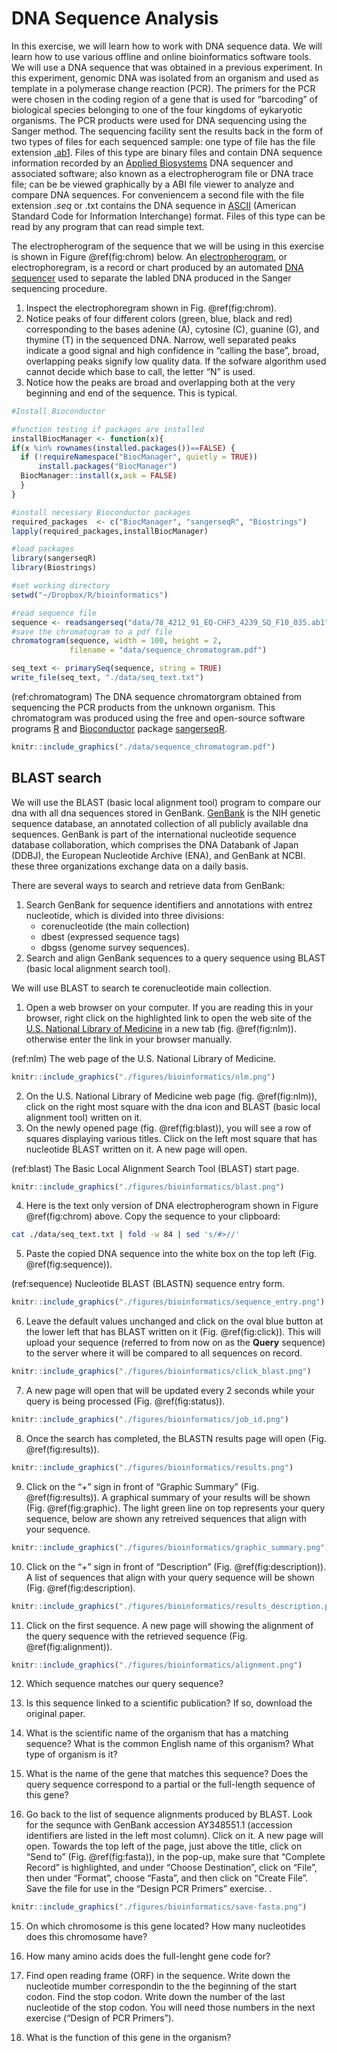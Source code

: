 # DNA Sequence Analysis

In this exercise, we will learn how to work with DNA sequence data. We will learn how to use various offline and online bioinformatics software tools. We will use a DNA sequence that was obtained in a previous experiment. In this experiment, genomic DNA was isolated from an organism and used as template in a polymerase change reaction (PCR). The primers for the PCR were chosen in the coding region of a gene that is used for "barcoding" of biological species belonging to one of the four kingdoms of eykaryotic organisms. The PCR products were used for DNA sequencing using the Sanger method. The sequencing facility sent the results back in the form of two types of files for each sequenced sample: one type of file has the file extension [.ab1](https://projects.nfstc.org/workshops/resources/articles/ABIF_File_Format.pdf ). Files of this type are binary files and contain DNA sequence information recorded by an [Applied Biosystems](https://en.wikipedia.org/wiki/Applied_Biosystems) DNA sequencer and associated software; also known as a electropherogram file or DNA trace file; can be be viewed graphically by a ABI file viewer to analyze and compare DNA sequences. For conveniencem a second file with the file extension *.seq* or .txt contains the DNA sequence in [ASCII](https://en.wikipedia.org/wiki/ASCII) (American Standard Code for Information Interchange) format. Files of this type can be read by any program that can read simple text.

The electropherogram of the sequence that we will be using in this exercise is shown in Figure \@ref(fig:chrom) below. An [electropherogram](https://en.wikipedia.org/wiki/Electropherogram), or electrophoregram, is a record or chart produced by an automated [DNA sequencer](https://en.wikipedia.org/wiki/DNA_sequencer) used to separate the labled DNA produced in the Sanger sequencing procedure.

1. Inspect the electrophoregram shown in Fig. \@ref(fig:chrom).
1. Notice peaks of four different colors (green, blue, black and red) corresponding to the bases adenine (A), cytosine (C), guanine (G), and thymine (T) in the sequenced DNA. Narrow, well separated peaks indicate a good signal and high confidence in "calling the base", broad, overlapping peaks signify low quality data. If the sofware algorithm used cannot decide which base to call, the letter "N" is used.
1. Notice how the peaks are broad and overlapping both at the very beginning and end of the sequence. This is typical. 


```r

#Install Bioconductor

#function testing if packages are installed
installBiocManager <- function(x){
if(x %in% rownames(installed.packages())==FALSE) {
  if (!requireNamespace("BiocManager", quietly = TRUE))
      install.packages("BiocManager")
  BiocManager::install(x,ask = FALSE)
  }  
}

#install necessary Bioconductor packages
required_packages  <- c("BiocManager", "sangerseqR", "Biostrings")
lapply(required_packages,installBiocManager)

#load packages
library(sangerseqR)
library(Biostrings)

#set working directory
setwd("~/Dropbox/R/bioinformatics")

#read sequence file
sequence <- readsangerseq("data/78_4212_91_EQ-CHF3_4239_SQ_F10_035.ab1")
#save the chromatogram to a pdf file
chromatogram(sequence, width = 100, height = 2, 
             filename = "data/sequence_chromatogram.pdf")                    

seq_text <- primarySeq(sequence, string = TRUE)
write_file(seq_text, "./data/seq_text.txt")
```

(ref:chromatogram) The DNA sequence chromatorgram obtained from sequencing the PCR products from the unknown organism. This chromatogram was produced using the free and open-source software programs [R](https://www.r-project.org) and [Bioconductor](https://bioconductor.org) package [sangerseqR](https://bioconductor.org/packages/release/bioc/html/sangerseqR.html). 

```r
knitr::include_graphics("./data/sequence_chromatogram.pdf")

```

## BLAST search

We will use the BLAST (basic local alignment tool) program to compare our dna with all dna sequences stored in GenBank. [GenBank](https://www.ncbi.nlm.nih.gov/genbank/) is the NIH genetic sequence database, an annotated collection of all publicly available dna sequences. GenBank is part of the international nucleotide sequence database collaboration, which comprises the DNA Databank of Japan (DDBJ), the European Nucleotide Archive (ENA), and GenBank at NCBI. these three organizations exchange data on a daily basis.

There are several ways to search and retrieve data from GenBank:

1. Search GenBank for sequence identifiers and annotations with entrez nucleotide, which is divided into three divisions:
    * corenucleotide (the main collection)
    * dbest (expressed sequence tags)
    * dbgss (genome survey sequences).
2. Search and align GenBank sequences to a query sequence using BLAST (basic local alignment search tool).

We will use BLAST to search te corenucleotide main collection.

1. Open a web browser on your computer. If you are reading this in your browser, right click on the highlighted link to open the web site of the [U.S. National Library of Medicine](https://www.nlm.nih.gov) in a new tab (fig. \@ref(fig:nlm)). otherwise enter the link in your browser manually. 

(ref:nlm) The web page of the U.S. National Library of Medicine.

```r
knitr::include_graphics("./figures/bioinformatics/nlm.png")
`````

2. On the U.S. National Library of Medicine web page (fig. \@ref(fig:nlm)), click on the right most square with the dna icon and BLAST (basic local alignment tool) written on it.
3. On the newly opened page (fig. \@ref(fig:blast)), you will see a row of squares displaying various titles. Click on the left most square that has nucleotide BLAST written on it. A new page will open. 

(ref:blast) The Basic Local Alignment Search Tool (BLAST) start page.

```r
knitr::include_graphics("./figures/bioinformatics/blast.png")
`````

4. Here is the text only version of DNA electropherogram shown in Figure \@ref(fig:chrom) above. Copy the sequence to your clipboard:

```bash
cat ./data/seq_text.txt | fold -w 84 | sed 's/#>//'
```

5. Paste the copied DNA sequence into the white box on the top left (Fig. \@ref(fig:sequence)). 

(ref:sequence) Nucleotide BLAST (BLASTN) sequence entry form.

```r
knitr::include_graphics("./figures/bioinformatics/sequence_entry.png")
`````

6. Leave the default values unchanged and click on the oval blue button at the lower left that has BLAST written on it (Fig. \@ref(fig:click)). This will upload your sequence (referred to from now on as the **Query** sequence) to the server where it will be compared to all sequences on record. 

```r
knitr::include_graphics("./figures/bioinformatics/click_blast.png")
`````

7. A new page will open that will be updated every 2 seconds while your query is being processed (Fig. \@ref(fig:status)). 

```r
knitr::include_graphics("./figures/bioinformatics/job_id.png")
`````

8. Once the search has completed, the BLASTN results page will open (Fig. \@ref(fig:results)).

```r
knitr::include_graphics("./figures/bioinformatics/results.png")
`````

9. Click on the "+" sign in front of "Graphic Summary" (Fig. \@ref(fig:results)). A graphical summary of your results will be shown (Fig. \@ref(fig:graphic). The light green line on top represents your query sequence, below are shown any retreived sequences that align with your sequence.

```r
knitr::include_graphics("./figures/bioinformatics/graphic_summary.png")
`````

10. Click on the "+" sign in front of "Description" (Fig. \@ref(fig:description)). A list of sequences that align with your query sequence will be shown (Fig. \@ref(fig:description).

```r
knitr::include_graphics("./figures/bioinformatics/results_description.png")
`````

11. Click on the first sequence. A new page will showing the alignment of the query sequence with the retrieved sequence (Fig. \@ref(fig:alignment)).

```r
knitr::include_graphics("./figures/bioinformatics/alignment.png")
`````

12. Which sequence matches our query sequence?

13. Is this sequence linked to a scientific publication? If so, download the original paper.

12. What is the scientific name of the organism that has a matching sequence? What is the common English name of this organism? What type of organism is it?

13. What is the name of the gene that matches this sequence? Does the query sequence correspond to a partial or the full-length sequence of this gene?

14. Go back to the list of sequence alignments produced by BLAST. Look for the sequnce with GenBank accession AY348551.1 (accession identifiers are listed in the left most column). Click on it. A new page will open. Towards the top left of the page, just above the title, click on "Send to" (Fig. \@ref(fig:fasta)), in the pop-up, make sure that "Complete Record" is highlighted, and under "Choose Destination", click on "File", then under "Format", choose "Fasta", and then click on "Create File". Save the file for use in the "Design PCR Primers" exercise. 
.

```r
knitr::include_graphics("./figures/bioinformatics/save-fasta.png")
`````

15. On which chromosome is this gene located? How many nucleotides does this chromosome have?

16. How many amino acids does the full-lenght gene code for?

17. Find open reading frame (ORF) in the sequence. Write down the nucleotide mumber correspondin to the the beginning of the start codon. Find the stop codon. Write down the number of the last nucleotide of the stop codon. You will need those numbers in the next exercise ("Design of PCR Primers").

18. What is the function of this gene in the organism?
